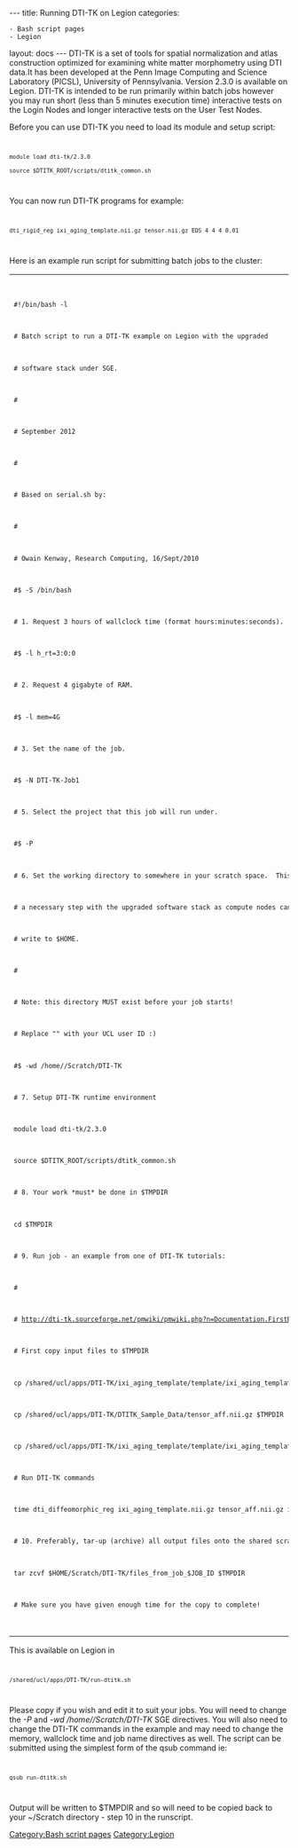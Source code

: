 ---
title: Running DTI-TK on Legion
categories:
 - Bash script pages
 - Legion

layout: docs
---
[[Category:Bash script pages]]
[[Category:Legion]]
DTI-TK is a set of tools for spatial normalization and atlas construction optimized for examining white matter morphometry using DTI data.It has been developed at the Penn Image Computing and Science Laboratory (PICSL), University of Pennsylvania. Version 2.3.0 is available on Legion. DTI-TK is intended to be run primarily within batch jobs however you may run short (less than 5 minutes execution time) interactive tests on the Login Nodes and longer interactive tests on the User Test Nodes.

Before you can use DTI-TK you need to load its module and setup script:
<code>
 module load dti-tk/2.3.0
 source $DTITK_ROOT/scripts/dtitk_common.sh
</code>
You can now run DTI-TK programs for example:
<code>
 dti_rigid_reg ixi_aging_template.nii.gz tensor.nii.gz EDS 4 4 4 0.01
</code>
Here is an example run script for submitting batch jobs to the cluster: 
{|style="background-color:#F9F9F9;" width=100%
|-
|
<code>
 #!/bin/bash -l

 # Batch script to run a DTI-TK example on Legion with the upgraded

 # software stack under SGE.

 #

 # September 2012

 #

 # Based on serial.sh by:

 #

 # Owain Kenway, Research Computing, 16/Sept/2010

 #$ -S /bin/bash

 # 1. Request 3 hours of wallclock time (format hours:minutes:seconds).

 #$ -l h_rt=3:0:0

 # 2. Request 4 gigabyte of RAM.

 #$ -l mem=4G

 # 3. Set the name of the job.

 #$ -N DTI-TK-Job1

 # 5. Select the project that this job will run under.

 #$ -P <your_project_id>

 # 6. Set the working directory to somewhere in your scratch space.  This is

 # a necessary step with the upgraded software stack as compute nodes cannot

 # write to $HOME.

 #

 # Note: this directory MUST exist before your job starts!

 # Replace "<your_UCL_id>" with your UCL user ID :)

 #$ -wd /home/<your_UCL_id>/Scratch/DTI-TK

 # 7. Setup DTI-TK runtime environment

 module load dti-tk/2.3.0

 source $DTITK_ROOT/scripts/dtitk_common.sh

 # 8. Your work *must* be done in $TMPDIR 

 cd $TMPDIR

 # 9. Run job - an example from one of DTI-TK tutorials:

 #

 # http://dti-tk.sourceforge.net/pmwiki/pmwiki.php?n=Documentation.FirstRegistration

 # First copy input files to $TMPDIR

 cp /shared/ucl/apps/DTI-TK/ixi_aging_template/template/ixi_aging_template.nii.gz $TMPDIR

 cp /shared/ucl/apps/DTI-TK/DTITK_Sample_Data/tensor_aff.nii.gz $TMPDIR

 cp /shared/ucl/apps/DTI-TK/ixi_aging_template/template/ixi_aging_template_brain_mask.nii.gz $TMPDIR

 # Run DTI-TK commands

 time dti_diffeomorphic_reg ixi_aging_template.nii.gz tensor_aff.nii.gz ixi_aging_template_brain_mask.nii.gz 1 5 0.002

 # 10. Preferably, tar-up (archive) all output files onto the shared scratch area

 tar zcvf $HOME/Scratch/DTI-TK/files_from_job_$JOB_ID $TMPDIR

 # Make sure you have given enough time for the copy to complete!
</code>
|}

This is available on Legion in
<code>
 /shared/ucl/apps/DTI-TK/run-dtitk.sh
</code>
Please copy if you wish and edit it to suit your jobs. You will need to change the ''-P <your_project_id>''  and ''-wd /home/<your_UCL_id>/Scratch/DTI-TK'' SGE directives. You will also need to change the DTI-TK commands in the example and may need to change the memory, wallclock time and job name directives as well. The script can be submitted using the simplest form of the qsub command ie:
<code>
 qsub run-dtitk.sh
</code>
Output will be written to $TMPDIR and so will need to be copied back to your ~/Scratch directory - step 10 in the runscript.